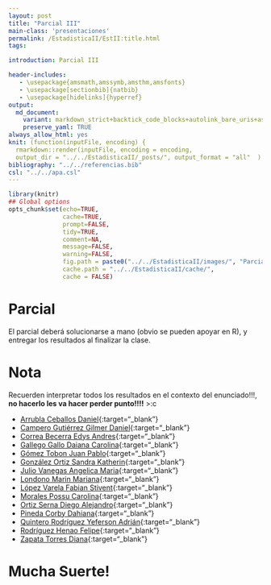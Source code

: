 ```yaml
---
layout: post
title: "Parcial III"
main-class: 'presentaciones'
permalink: /EstadisticaII/EstII:title.html
tags:

introduction: Parcial III

header-includes:
   - \usepackage{amsmath,amssymb,amsthm,amsfonts}
   - \usepackage[sectionbib]{natbib}
   - \usepackage[hidelinks]{hyperref}
output:
  md_document:
    variant: markdown_strict+backtick_code_blocks+autolink_bare_uris+ascii_identifiers+tex_math_single_backslash
    preserve_yaml: TRUE
always_allow_html: yes   
knit: (function(inputFile, encoding) {
  rmarkdown::render(inputFile, encoding = encoding,
  output_dir = "../../EstadisticaII/_posts/", output_format = "all"  ) })
bibliography: "../../referencias.bib"
csl: "../../apa.csl"
---
```


```r
library(knitr)
## Global options
opts_chunk$set(echo=TRUE,
               cache=TRUE,
               prompt=FALSE,
               tidy=TRUE,
               comment=NA,
               message=FALSE,
               warning=FALSE,
               fig.path = paste0("../../EstadisticaII/images/", "ParcialIII"),
               cache.path = "../../EstadisticaII/cache/",
               cache = FALSE)
```
# Parcial
El parcial deberá solucionarse a mano (obvio se pueden apoyar en R), y entregar los resultados al finalizar la clase. 

# Nota
Recuerden interpretar todos los resultados en el contexto del enunciado!!!, **no hacerlo les va hacer perder punto!!!!** >:c

* [Arrubla Ceballos Daniel](https://github.com/jiperezga/jiperezga.github.io/raw/master/Dataset/Parcial/P1001138780.pdf){:target="_blank"}
* [Campero Gutiérrez Gilmer Daniel](https://github.com/jiperezga/jiperezga.github.io/raw/master/Dataset/Parcial/P1036656112.pdf){:target="_blank"}
* [Correa Becerra Edys Andres](https://github.com/jiperezga/jiperezga.github.io/raw/master/Dataset/Parcial/P1028013907.pdf){:target="_blank"}
* [Gallego Gallo Daiana Carolina](https://github.com/jiperezga/jiperezga.github.io/raw/master/Dataset/Parcial/P1001578295.pdf){:target="_blank"}
* [Gómez Tobon Juan Pablo](https://github.com/jiperezga/jiperezga.github.io/raw/master/Dataset/Parcial/P1152710331.pdf){:target="_blank"}
* [González Ortiz Sandra Katherin](https://github.com/jiperezga/jiperezga.github.io/raw/master/Dataset/Parcial/P1038417681.pdf){:target="_blank"}
* [Julio Vanegas Angelica Maria](https://github.com/jiperezga/jiperezga.github.io/raw/master/Dataset/Parcial/P1001741783.pdf){:target="_blank"}
* [Londono Marin Mariana](https://github.com/jiperezga/jiperezga.github.io/raw/master/Dataset/Parcial/P1192736410.pdf){:target="_blank"}
* [López Varela Fabian Stivent](https://github.com/jiperezga/jiperezga.github.io/raw/master/Dataset/Parcial/P1036635549.pdf){:target="_blank"}
* [Morales Possu Carolina](https://github.com/jiperezga/jiperezga.github.io/raw/master/Dataset/Parcial/P1112488227.pdf){:target="_blank"}
* [Ortiz Serna Diego Alejandro](https://github.com/jiperezga/jiperezga.github.io/raw/master/Dataset/Parcial/P1036677008.pdf){:target="_blank"}
* [Pineda Corby Dahiana](https://github.com/jiperezga/jiperezga.github.io/raw/master/Dataset/Parcial/P1003027235.pdf){:target="_blank"}
* [Quintero Rodríguez Yeferson Adrián](https://github.com/jiperezga/jiperezga.github.io/raw/master/Dataset/Parcial/P1003904499.pdf){:target="_blank"}
* [Rodríguez Henao Felipe](https://github.com/jiperezga/jiperezga.github.io/raw/master/Dataset/Parcial/P1037651724.pdf){:target="_blank"}
* [Zapata Torres Diana](https://github.com/jiperezga/jiperezga.github.io/raw/master/Dataset/Parcial/P1000538339.pdf){:target="_blank"}

<h1> Mucha Suerte! </h1>

